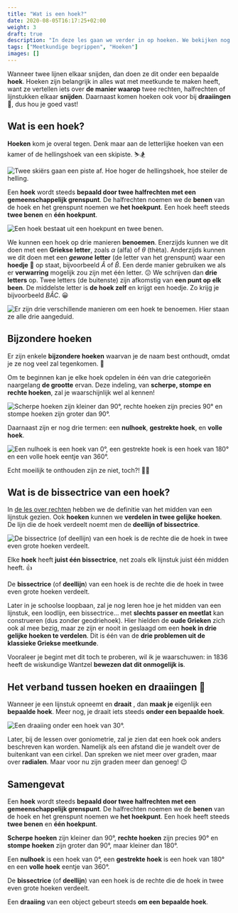 ```yaml
---
title: "Wat is een hoek?"
date: 2020-08-05T16:17:25+02:00
weight: 3
draft: true
description: "In deze les gaan we verder in op hoeken. We bekijken nog eens wat een hoek precies is en we bekijken enkele bijzondere hoeken waarna we leren over de bissectrice of deellijn."
tags: ["Meetkundige begrippen", "Hoeken"]
images: []
---
```

Wanneer twee lijnen elkaar snijden, dan doen ze dit onder een bepaalde **hoek**. Hoeken zijn belangrijk in alles wat met meetkunde te maken heeft, want ze vertellen iets over **de manier waarop** twee rechten, halfrechten of lijnstukken elkaar **snijden**. Daarnaast komen hoeken ook voor bij **draaiingen** 🥴, dus hou je goed vast!

## Wat is een hoek?
**Hoeken** kom je overal tegen. Denk maar aan de letterlijke hoeken van een kamer of de hellingshoek <Mute text="ook gekend als de hellingsgraad"/> van een skipiste. ⛷️🏂

![Twee skiërs gaan een piste af. Hoe hoger de hellingshoek, hoe steiler de helling.](img/ski_slope.png)

Een **hoek** wordt steeds **bepaald door twee halfrechten met een gemeenschappelijk grenspunt**. De halfrechten noemen we de **benen** van de hoek en het grenspunt noemen we **het hoekpunt**. Een hoek heeft steeds **twee benen** en **één hoekpunt**.

![Een hoek bestaat uit een hoekpunt en twee benen.](img/hoeken_terminologie.png)

We kunnen een hoek op drie manieren **benoemen**. Enerzijds kunnen we dit doen met een **Griekse letter**, zoals $\alpha$ (alfa) of $\theta$ (thèta). Anderzijds kunnen we dit doen met een ***gewone* letter** (de letter van het grenspunt) waar een **hoedje** 🎩 op staat, bijvoorbeeld $\hat{A}$ of $\hat{B}$. Een derde manier gebruiken we als er **verwarring** mogelijk zou zijn met één letter. 😕 We schrijven dan **drie letters** op. Twee letters (de buitenste) zijn afkomstig van **een punt op elk been**. De middelste letter is **de hoek zelf** en krijgt een hoedje. Zo krijg je bijvoorbeeld $B\hat{A}C$. 😀

![Er zijn drie verschillende manieren om een hoek te benoemen. Hier staan ze alle drie aangeduid.](img/notatie.png)

## Bijzondere hoeken
Er zijn enkele **bijzondere hoeken** waarvan je de naam best onthoudt, omdat je ze nog veel zal tegenkomen. 🧠

Om te beginnen kan je elke hoek opdelen in één van drie categorieën naargelang **de grootte** ervan. Deze indeling, van **scherpe, stompe en rechte hoeken**, zal je waarschijnlijk wel al kennen!

![Scherpe hoeken zijn kleiner dan 90°, rechte hoeken zijn precies 90° en stompe hoeken zijn groter dan 90°.](img/soorten_hoeken_grootte.png)

Daarnaast zijn er nog drie <Mute text="nieuwe"/> termen: een **nulhoek**, **gestrekte hoek**, en **volle hoek**. 

![Een nulhoek is een hoek van 0°, een gestrekte hoek is een hoek van 180° en een volle hoek eentje van 360°.](img/soorten_hoeken_speciaal.png)

Echt moeilijk te onthouden zijn ze niet, toch?! 🧐😉

## Wat is de bissectrice van een hoek?
In [de les over rechten](./rechten) hebben we de definitie van het midden van een lijnstuk gezien. Ook **hoeken** kunnen we **verdelen in twee gelijke hoeken**. De lijn die de hoek verdeelt noemt men de **deellijn of bissectrice**. 

![De bissectrice (of deellijn) van een hoek is de rechte die de hoek in twee even grote hoeken verdeelt.](img/bissectrice.png)

Elke **hoek** heeft **juist één bissectrice**, net zoals elk lijnstuk juist één midden heeft. 👍

<Attention title="Bissectrice van een hoek">

De **bissectrice** (of **deellijn**) van een hoek is de rechte die de hoek in twee even grote hoeken verdeelt.
</Attention>

<Expand title="Een hoek verdelen in drie gelijke delen zonder geodriehoek">

Later in je schoolse loopbaan, zal je nog leren hoe je het midden van een lijnstuk, een loodlijn, een bissectrice... met **slechts passer en meetlat** kan construeren (dus zonder geodriehoek). Hier hielden de **oude Grieken** zich ook al mee bezig, maar ze zijn er nooit in geslaagd om een **hoek in drie gelijke hoeken te verdelen**. Dit is één van de **drie problemen uit de klassieke Griekse meetkunde**. 

Vooraleer je begint met dit toch te proberen, wil ik je waarschuwen: in 1836 heeft de wiskundige Wantzel **bewezen dat dit onmogelijk is**.
</Expand>

## Het verband tussen hoeken en draaiingen 🥴
Wanneer je een lijnstuk opneemt en **draait** <Mute text="(je zorgt er dus voor dat één punt, de as, op dezelfde plaats blijft liggen)"/>, dan **maak je** eigenlijk een **bepaalde hoek**. Meer nog, je draait iets steeds **onder een bepaalde hoek**.

![Een draaiing onder een hoek van 30°.](img/draaiing.png)

Later, bij de lessen over goniometrie, zal je zien dat een hoek ook anders beschreven kan worden. Namelijk als een afstand die je wandelt over de buitenkant van een cirkel. Dan spreken we niet meer over graden, maar over **radialen**. Maar voor nu zijn graden meer dan genoeg! 😉

## Samengevat
<Attention title="Hoeken">

Een **hoek** wordt steeds **bepaald door twee halfrechten met een gemeenschappelijk grenspunt**. De halfrechten noemen we de **benen** van de hoek en het grenspunt noemen we **het hoekpunt**. Een hoek heeft steeds **twee benen** en **één hoekpunt**.

**Scherpe hoeken** zijn kleiner dan 90°, **rechte hoeken** zijn precies 90° en **stompe hoeken** zijn groter dan 90°, maar kleiner dan 180°.

Een **nulhoek** is een hoek van 0°, een **gestrekte hoek** is een hoek van 180° en een **volle hoek** eentje van 360°.
</Attention>

<Attention title="Bissectrice van een hoek">

De **bissectrice** (of **deellijn**) van een hoek is de rechte die de hoek in twee even grote hoeken verdeelt.
</Attention>

<Attention title="Hoeken en draaiingen">

Een **draaiing** van een object gebeurt steeds **om een bepaalde hoek**.
</Attention>